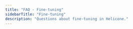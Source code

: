 ```yaml
---
title: "FAQ - Fine-tuning"
sidebarTitle: "Fine-tuning"
description: "Questions about fine-tuning in Helicone."
---
```


<CardGroup cols={1} gap="medium">
  <Card
    title="How to use OpenAI fine-tuning API? »"
    icon="code"
    href="/faq/openai-fine-tuning-api"
    description="Step-by-step guide on using the OpenAI fine-tuning API."
    horizontal
    iconType="light"
  />
  <Card
    title="Fine-tuning Duration »"
    icon="clock"
    href="/faq/llm-fine-tuning-time"
    description="Understand the time requirements for fine-tuning Large Language Models."
    horizontal
    iconType="light"
  />
  <Card
    title="RAG vs Fine-tuning »"
    icon="scale-balanced"
    href="/faq/rag-vs-fine-tuning"
    description="Compare Retrieval Augmented Generation (RAG) and fine-tuning approaches."
    horizontal
    iconType="light"
  />
</CardGroup>
